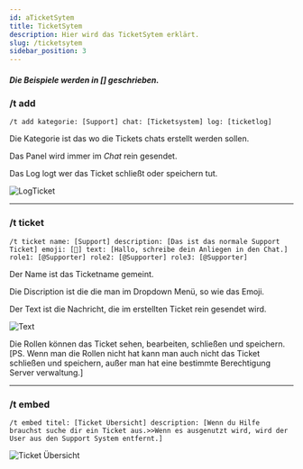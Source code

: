 ```yaml
---
id: aTicketSytem
title: TicketSytem
description: Hier wird das TicketSytem erklärt.
slug: /ticketsytem
sidebar_position: 3
---
```



<h5> Die Beispiele werden in [] geschrieben.</h5>

### /t add

```
/t add kategorie: [Support] chat: [Ticketsystem] log: [ticketlog]
```

Die Kategorie ist das wo die Tickets chats erstellt werden sollen.

Das Panel wird immer im *Chat* rein gesendet.

Das Log logt wer das Ticket schließt oder speichern tut.

![LogTicket](../static/img/Ticketslog.jpg)
________________________

### /t ticket

```
/t ticket name: [Support] description: [Das ist das normale Support Ticket] emoji: [📃] text: [Hallo, schreibe dein Anliegen in den Chat.] role1: [@Supporter] role2: [@Supporter] role3: [@Supporter]
```

Der Name ist das Ticketname gemeint.

Die Discription ist die die man im Dropdown Menü, so wie das Emoji. 

Der Text ist die Nachricht, die im erstellten Ticket rein gesendet wird.

![Text](../static/img/Tickets.jpg)

Die Rollen können das Ticket sehen, bearbeiten, schließen und speichern. 
[PS. Wenn man die Rollen nicht hat kann man auch nicht das Ticket schließen und speichern, außer man hat eine bestimmte Berechtigung Server verwaltung.]


________________________

### /t embed

```
/t embed titel: [Ticket Übersicht] description: [Wenn du Hilfe brauchst suche dir ein Ticket aus.>>Wenn es ausgenutzt wird, wird der User aus den Support System entfernt.]
```

![Ticket Übersicht](../static/img/ticket_übersicht.png) 


